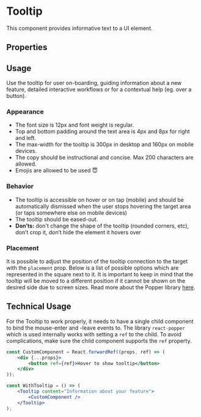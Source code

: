 

<Meta of={TooltipStories} />

# Tooltip

This component provides informative text to a UI element.

<Primary />

## Properties

<ArgTypes of={TooltipStories} />

## Usage

Use the tooltip for user on-boarding, guiding information about a new feature, detailed interactive workflows or for a contextual help (eg. over a button).

### Appearance

-   The font size is 12px and font weight is regular.
-   Top and bottom padding around the text area is 4px and 8px for right and left.
-   The max-width for the tooltip is 300px in desktop and 160px on mobile devices.
-   The copy should be instructional and concise. Max 200 characters are allowed.
-   Emojis are allowed to be used 😇

### Behavior

-   The tooltip is accessible on hover or on tap (mobile) and should be automatically dismissed when the user stops hovering
    the target area (or taps somewhere else on mobile devices)
-   The tooltip should be eased-out.
-   **Don’ts:** don't change the shape of the tooltip (rounded corners, etc), don’t crop it, don’t hide the element it hovers over

### Placement

It is possible to adjust the position of the tooltip connection to the target with the `placement` prop. Below is a list
of possible options which are represented in the square next to it. It is important to keep in mind that the tooltip
will be moved to a different position if it cannot be shown on the desired side due to screen sizes. Read more about the
Popper library [here](https://popper.js.org/).

<Unstyled>
    <TooltipPlacementExample />
</Unstyled>

## Technical Usage

For the Tooltip to work properly, it needs to have a single child component to bind the mouse-enter and -leave events to.
The library `react-popper` which is used internally works with setting a `ref` to the child. To avoid complications, make
sure the child component supports the `ref` property.

```jsx
const CustomComponent = React.forwardRef((props, ref) => (
    <div {...props}>
        <button ref={ref}>Hover to show tooltip</button>
    </div>
));

const WithTooltip = () => (
    <Tooltip content="Information about your feature">
        <CustomComponent />
    </Tooltip>
);
```

<Stories includePrimary={false} />
